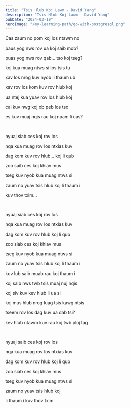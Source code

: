 ```yaml
---
title: "Tsis Hlub Koj Lawm - David Yang"
description: "Tsis Hlub Koj Lawm - David Yang"
pubDate: "2024-03-19"
heroImage: "/my-learning-path/go-with-postgresql.png"
---
```


Cas zaum no pom koj los ntawm no

paus yog nws rov ua koj saib mob?

puas yog nws rov qab... tso koj tseg?

koj kua muag ntws si los tsis tu

xav los nrog kuv nyob li thaum ub

xav rov los kom kuv rov hlub koj

ua ntej kua yuav rov los hlub koj

cai kuv nwg koj ob peb los tso

es kuv muaj nqis rau koj npam li cas?

<br />

nyuaj siab ces koj rov los

nqa kua muag rov los ntxias kuv

dag kom kuv rov hlub... koj li qub

zoo saib ces koj khiav mus

tseg kuv nyob kua muag ntws si

zaum no yuav tsis hlub koj li thaum i

kuv thov txim...

<br />

nyuaj siab ces koj rov los

nqa kua muag rov los ntxias kuv

dag kom kuv rov hlub koj li qub

zoo siab ces koj khiav mus

tseg kuv nyob kua muag ntws si

zaum no yuav tsis hlub koj li thaum i

kuv lub saib muab rau koj thaum i

koj saib nws twb tsis muaj nuj nqis

koj siv kuv kev hlub li ua si

koj mus hlub nrog luag tsis kawg ntsis

tseem rov los dag kuv ua dab tsi?

kev hlub ntawm kuv rau koj twb ploj tag

<br />

nyuaj saib ces koj rov los

nqa kua muag rov los ntxias kuv

dag kom kuv rov hlub koj li qub

zoo siab ces koj khiav mus

tseg kuv nyob kua muag ntws si

zaum no yuav tsis hlub koj

li thaum i kuv thov txim
